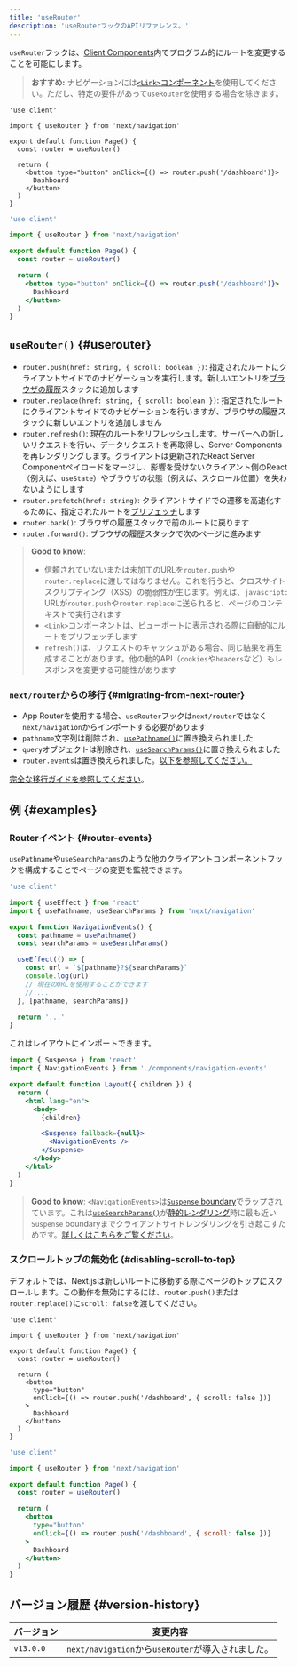```yaml
---
title: 'useRouter'
description: 'useRouterフックのAPIリファレンス。'
---
```


`useRouter`フックは、[Client Components](/docs/app/building-your-application/rendering/client-components)内でプログラム的にルートを変更することを可能にします。

> **おすすめ:** ナビゲーションには[`<Link>`コンポーネント](/docs/app/building-your-application/routing/linking-and-navigating#link-component)を使用してください。ただし、特定の要件があって`useRouter`を使用する場合を除きます。

<Tabs>
<TabItem value="tsx" label="TypeScript">

```tsx title="app/example-client-component.tsx" switcher
'use client'

import { useRouter } from 'next/navigation'

export default function Page() {
  const router = useRouter()

  return (
    <button type="button" onClick={() => router.push('/dashboard')}>
      Dashboard
    </button>
  )
}
```

</TabItem>
<TabItem value="jsx" label="JavaScript">

```jsx title="app/example-client-component.js" switcher
'use client'

import { useRouter } from 'next/navigation'

export default function Page() {
  const router = useRouter()

  return (
    <button type="button" onClick={() => router.push('/dashboard')}>
      Dashboard
    </button>
  )
}
```

</TabItem>
</Tabs>

## `useRouter()` {#userouter}

- `router.push(href: string, { scroll: boolean })`: 指定されたルートにクライアントサイドでのナビゲーションを実行します。新しいエントリを[ブラウザの履歴](https://developer.mozilla.org/docs/Web/API/History_API)スタックに追加します
- `router.replace(href: string, { scroll: boolean })`: 指定されたルートにクライアントサイドでのナビゲーションを行いますが、ブラウザの履歴スタックに新しいエントリを追加しません
- `router.refresh()`: 現在のルートをリフレッシュします。サーバーへの新しいリクエストを行い、データリクエストを再取得し、Server Componentsを再レンダリングします。クライアントは更新されたReact Server Componentペイロードをマージし、影響を受けないクライアント側のReact（例えば、`useState`）やブラウザの状態（例えば、スクロール位置）を失わないようにします
- `router.prefetch(href: string)`: クライアントサイドでの遷移を高速化するために、指定されたルートを[プリフェッチ](/docs/app/building-your-application/routing/linking-and-navigating#2-prefetching)します
- `router.back()`: ブラウザの履歴スタックで前のルートに戻ります
- `router.forward()`: ブラウザの履歴スタックで次のページに進みます

> **Good to know**:
>
> - 信頼されていないまたは未加工のURLを`router.push`や`router.replace`に渡してはなりません。これを行うと、クロスサイトスクリプティング（XSS）の脆弱性が生じます。例えば、`javascript:` URLが`router.push`や`router.replace`に送られると、ページのコンテキストで実行されます
> - `<Link>`コンポーネントは、ビューポートに表示される際に自動的にルートをプリフェッチします
> - `refresh()`は、リクエストのキャッシュがある場合、同じ結果を再生成することがあります。他の動的API（`cookies`や`headers`など）もレスポンスを変更する可能性があります

### `next/router`からの移行 {#migrating-from-next-router}

- App Routerを使用する場合、`useRouter`フックは`next/router`ではなく`next/navigation`からインポートする必要があります
- `pathname`文字列は削除され、[`usePathname()`](/docs/app/api-reference/functions/use-pathname)に置き換えられました
- `query`オブジェクトは削除され、[`useSearchParams()`](/docs/app/api-reference/functions/use-search-params)に置き換えられました
- `router.events`は置き換えられました。[以下を参照してください。](#router-events)

[完全な移行ガイドを参照してください](/docs/app/building-your-application/upgrading/app-router-migration)。

## 例 {#examples}

### Routerイベント {#router-events}

`usePathname`や`useSearchParams`のような他のクライアントコンポーネントフックを構成することでページの変更を監視できます。

```jsx title="app/components/navigation-events.js"
'use client'

import { useEffect } from 'react'
import { usePathname, useSearchParams } from 'next/navigation'

export function NavigationEvents() {
  const pathname = usePathname()
  const searchParams = useSearchParams()

  useEffect(() => {
    const url = `${pathname}?${searchParams}`
    console.log(url)
    // 現在のURLを使用することができます
    // ...
  }, [pathname, searchParams])

  return '...'
}
```

これはレイアウトにインポートできます。

```jsx title="app/layout.js" highlight={2,10-12}
import { Suspense } from 'react'
import { NavigationEvents } from './components/navigation-events'

export default function Layout({ children }) {
  return (
    <html lang="en">
      <body>
        {children}

        <Suspense fallback={null}>
          <NavigationEvents />
        </Suspense>
      </body>
    </html>
  )
}
```

> **Good to know**: `<NavigationEvents>`は[`Suspense` boundary](/docs/app/building-your-application/routing/loading-ui-and-streaming#example)でラップされています。これは[`useSearchParams()`](/docs/app/api-reference/functions/use-search-params)が[静的レンダリング](/docs/app/building-your-application/rendering/server-components#static-rendering-default)時に最も近い`Suspense` boundaryまでクライアントサイドレンダリングを引き起こすためです。[詳しくはこちらをご覧ください](/docs/app/api-reference/functions/use-search-params#behavior)。

### スクロールトップの無効化 {#disabling-scroll-to-top}

デフォルトでは、Next.jsは新しいルートに移動する際にページのトップにスクロールします。この動作を無効にするには、`router.push()`または`router.replace()`に`scroll: false`を渡してください。

<Tabs>
<TabItem value="tsx" label="TypeScript">

```tsx title="app/example-client-component.tsx" switcher
'use client'

import { useRouter } from 'next/navigation'

export default function Page() {
  const router = useRouter()

  return (
    <button
      type="button"
      onClick={() => router.push('/dashboard', { scroll: false })}
    >
      Dashboard
    </button>
  )
}
```

</TabItem>
<TabItem value="jsx" label="JavaScript">

```jsx title="app/example-client-component.jsx" switcher
'use client'

import { useRouter } from 'next/navigation'

export default function Page() {
  const router = useRouter()

  return (
    <button
      type="button"
      onClick={() => router.push('/dashboard', { scroll: false })}
    >
      Dashboard
    </button>
  )
}
```

</TabItem>
</Tabs>

## バージョン履歴 {#version-history}

| バージョン | 変更内容                                           |
| ---------- | -------------------------------------------------- |
| `v13.0.0`  | `next/navigation`から`useRouter`が導入されました。 |
